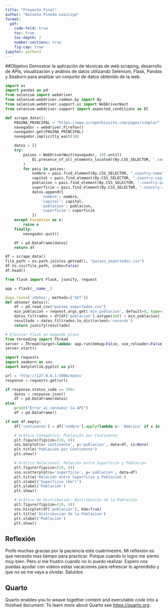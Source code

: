 ```yaml
---
title: "Proyecto Final"
author: "Natasha Pineda Loaiciga"
format:
  pdf:
    code-fold: true
    toc: true
    toc-depth: 2
    number-sections: true
    fig-cap: true
jupyter: python3
---
```


##Objetivo
Demostrar la aplicación de técnicas de web scraping, desarrollo de APIs,
visualización y análisis de datos utilizando Selenium, Flask, Pandas y Seaborn para analizar
un conjunto de datos obtenido de la web.

```python
import os
import pandas as pd
from selenium import webdriver
from selenium.webdriver.common.by import By
from selenium.webdriver.support.ui import WebDriverWait
from selenium.webdriver.support import expected_conditions as EC

def scrape_data():
    PAGINA_PRINCIPAL = "https://www.scrapethissite.com/pages/simple/"
    navegador = webdriver.Firefox()
    navegador.get(PAGINA_PRINCIPAL)
    navegador.implicitly_wait(10)

    datos = []
    try:
        paises = WebDriverWait(navegador, 10).until(
            EC.presence_of_all_elements_located((By.CSS_SELECTOR, '.country'))
        )
        for pais in paises:
            nombre = pais.find_element(By.CSS_SELECTOR, ".country-name").text
            capital = pais.find_element(By.CSS_SELECTOR, ".country-capital").text
            poblacion = pais.find_element(By.CSS_SELECTOR, ".country-population").text
            superficie = pais.find_element(By.CSS_SELECTOR, ".country-area").text
            datos.append({
                'nombre': nombre,
                'capital': capital,
                'poblacion': poblacion,
                'superficie': superficie
            })
    except Exception as e:
        raise e
    finally:
        navegador.quit()

    df = pd.DataFrame(datos)
    return df

df = scrape_data()
file_path = os.path.join(os.getcwd(), "paises_exportados.csv")
df.to_csv(file_path, index=False)
df.head()
```

```python
from flask import Flask, jsonify, request

app = Flask(__name__)

@app.route('/datos', methods=['GET'])
def obtener_datos():
    df = pd.read_csv("paises_exportados.csv")
    min_poblacion = request.args.get('min_poblacion', default=0, type=int)
    datos_filtrados = df[df['poblacion'].astype(int) > min_poblacion]
    resultado = datos_filtrados.to_dict(orient='records')
    return jsonify(resultado)

# Ejecutar Flask en segundo plano
from threading import Thread
server = Thread(target=lambda: app.run(debug=False, use_reloader=False))
server.start()
```

```python
import requests
import seaborn as sns
import matplotlib.pyplot as plt

url = 'http://127.0.0.1:5000/datos'
response = requests.get(url)

if response.status_code == 200:
    datos = response.json()
    df = pd.DataFrame(datos)
else:
    print("Error al consumir la API")
    df = pd.DataFrame()

if not df.empty:
    df['continente'] = df['nombre'].apply(lambda x: 'América' if x in ['Canadá', 'México', 'Estados Unidos'] else 'Otro')

    # Gráfico Categórico: Población por Continente
    plt.figure(figsize=(10, 6))
    sns.barplot(x='continente', y='poblacion', data=df, ci=None)
    plt.title('Población por Continente')
    plt.show()

    # Gráfico Relacional: Relación entre Superficie y Población
    plt.figure(figsize=(10, 6))
    sns.scatterplot(x='superficie', y='poblacion', data=df)
    plt.title('Relación entre Superficie y Población')
    plt.xlabel('Superficie (km²)')
    plt.ylabel('Población')
    plt.show()

    # Gráfico de Distribución: Distribución de la Población
    plt.figure(figsize=(10, 6))
    sns.histplot(df['poblacion'], kde=True)
    plt.title('Distribución de la Población')
    plt.xlabel('Población')
    plt.show()
```

## Reflexión
Profe muchas gracias por la paciencia este cuatrimestre. 
Mi reflexion es que necesito mas tiempo para practicar. Porque cuando lo logro me siento muy bien. Pero si me frustro cuando no lo puedo realizar. Espero nos puedas ayudar con videos estas vacaciones para refrescar lo aprendidio y que no se me vaya a olvidar. Saluldos


## Quarto

Quarto enables you to weave together content and executable code into a finished document. To learn more about Quarto see <https://quarto.org>.
